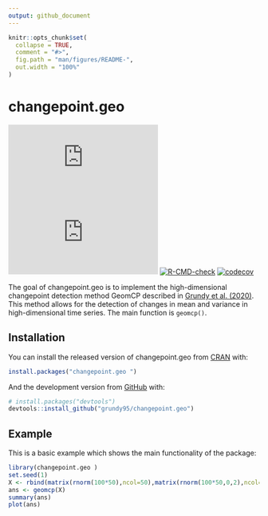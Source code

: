 ```yaml
---
output: github_document
---
```


<!-- README.md is generated from README.Rmd. Please edit that file -->

```r
knitr::opts_chunk$set(
  collapse = TRUE,
  comment = "#>",
  fig.path = "man/figures/README-",
  out.width = "100%"
)
```

# changepoint.geo 

<!-- badges: start -->
[![CRAN status](https://www.r-pkg.org/badges/version/changepoint.geo )](https://CRAN.R-project.org/package=changepoint.geo )
[![CRAN RStudio mirror downloads](https://cranlogs.r-pkg.org/badges/grand-total/changepoint.geo?color=blue)](https://r-pkg.org/pkg/changepoint.geo)
[![R-CMD-check](https://github.com/grundy95/changepoint.geo/workflows/R-CMD-check/badge.svg)](https://github.com/grundy95/changepoint.geo/actions)
[![codecov](https://codecov.io/gh/grundy95/changepoint.geo/branch/master/graph/badge.svg?token=97a3PkoGw6)](https://codecov.io/gh/grundy95/changepoint.geo)
<!-- badges: end -->

The goal of changepoint.geo is to implement the high-dimensional changepoint detection method GeomCP described in [Grundy et al. (2020)](https://link.springer.com/article/10.1007/s11222-020-09940-y). This method allows for the detection of changes in mean and variance in high-dimensional time series. The main function is `geomcp()`.

## Installation

You can install the released version of changepoint.geo from [CRAN](https://CRAN.R-project.org) with:

``` r
install.packages("changepoint.geo ")
```

And the development version from [GitHub](https://github.com/) with:

``` r
# install.packages("devtools")
devtools::install_github("grundy95/changepoint.geo")
```
## Example

This is a basic example which shows the main functionality of the package:

```r
library(changepoint.geo )
set.seed(1)
X <- rbind(matrix(rnorm(100*50),ncol=50),matrix(rnorm(100*50,0,2),ncol=50))
ans <- geomcp(X)
summary(ans)
plot(ans)
```


<!-- You'll still need to render `README.Rmd` regularly, to keep `README.md` up-to-date. `devtools::build_readme()` is handy for this. You could also use GitHub Actions to re-render `README.Rmd` every time you push. An example workflow can be found here: <https://github.com/r-lib/actions/tree/master/examples>. -->


